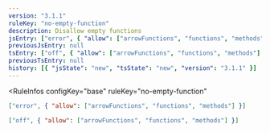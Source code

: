 ```yaml
---
version: "3.1.1"
ruleKey: "no-empty-function"
description: Disallow empty functions
jsEntry: ["error", { "allow": ["arrowFunctions", "functions", "methods"] }]
previousJsEntry: null
tsEntry: ["off", { "allow": ["arrowFunctions", "functions", "methods"] }]
previousTsEntry: null
history: [{ "jsState": "new", "tsState": "new", "version": "3.1.1" }]
---
```


<RuleInfos 
  configKey="base" 
  ruleKey="no-empty-function" 
>

```json
["error", { "allow": ["arrowFunctions", "functions", "methods"] }]
```

```json
["off", { "allow": ["arrowFunctions", "functions", "methods"] }]
```

</RuleInfos>

